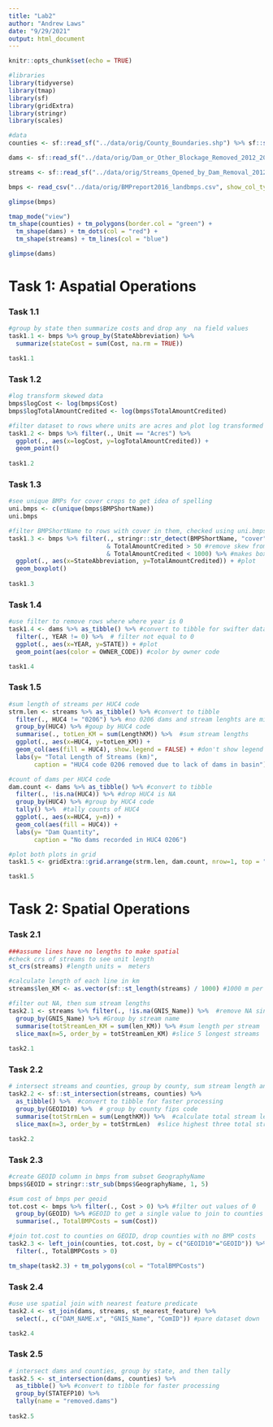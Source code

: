 ```yaml
---
title: "Lab2"
author: "Andrew Laws"
date: "9/29/2021"
output: html_document
---
```


```r
knitr::opts_chunk$set(echo = TRUE)

#libraries
library(tidyverse)
library(tmap)
library(sf)
library(gridExtra)
library(stringr)
library(scales)

#data
counties <- sf::read_sf("../data/orig/County_Boundaries.shp") %>% sf::st_make_valid()

dams <- sf::read_sf("../data/orig/Dam_or_Other_Blockage_Removed_2012_2017.shp") %>% sf::st_make_valid()

streams <- sf::read_sf("../data/orig/Streams_Opened_by_Dam_Removal_2012_2017.shp") %>% sf::st_make_valid()

bmps <- read_csv("../data/orig/BMPreport2016_landbmps.csv", show_col_types = FALSE)
```

```r
glimpse(bmps)

tmap_mode("view")
tm_shape(counties) + tm_polygons(border.col = "green") +
  tm_shape(dams) + tm_dots(col = "red") +
  tm_shape(streams) + tm_lines(col = "blue")

glimpse(dams)
```


# Task 1: Aspatial Operations

### Task 1.1
```r
#group by state then summarize costs and drop any  na field values
task1.1 <- bmps %>% group_by(StateAbbreviation) %>% 
  summarize(stateCost = sum(Cost, na.rm = TRUE))

task1.1
```

### Task 1.2
```r
#log transform skewed data
bmps$logCost <- log(bmps$Cost)
bmps$logTotalAmountCredited <- log(bmps$TotalAmountCredited)

#filter dataset to rows where units are acres and plot log transformed data
task1.2 <- bmps %>% filter(., Unit == "Acres") %>% 
  ggplot(., aes(x=logCost, y=logTotalAmountCredited)) +
  geom_point()
  
task1.2
```

### Task 1.3
```r
#see unique BMPs for cover crops to get idea of spelling
uni.bmps <- c(unique(bmps$BMPShortName))
uni.bmps

#filter BMPShortName to rows with cover in them, checked using uni.bmps
task1.3 <- bmps %>% filter(., stringr::str_detect(BMPShortName, "cover")
                           & TotalAmountCredited > 50 #remove skew from all 0's
                           & TotalAmountCredited < 1000) %>% #makes boxplot more readable
  ggplot(., aes(x=StateAbbreviation, y=TotalAmountCredited)) + #plot
  geom_boxplot()
  
task1.3
```

### Task 1.4

```r
#use filter to remove rows where where year is 0
task1.4 <- dams %>% as_tibble() %>% #convert to tibble for swifter data handling
  filter(., YEAR != 0) %>%  # filter not equal to 0
  ggplot(., aes(x=YEAR, y=STATE)) + #plot
  geom_point(aes(color = OWNER_CODE)) #color by owner code

task1.4
```

### Task 1.5
```r
#sum length of streams per HUC4 code
strm.len <- streams %>% as_tibble() %>% #convert to tibble
  filter(., HUC4 != "0206") %>% #no 0206 dams and stream lenghts are minimal
  group_by(HUC4) %>% #goup by HUC4 code
  summarise(., totLen_KM = sum(LengthKM)) %>%  #sum stream lengths
  ggplot(., aes(x=HUC4, y=totLen_KM)) +
  geom_col(aes(fill = HUC4), show.legend = FALSE) + #don't show legend as legend from dam plot will suffice
  labs(y= "Total Length of Streams (km)",
       caption = "HUC4 code 0206 removed due to lack of dams in basin")

#count of dams per HUC4 code
dam.count <- dams %>% as_tibble() %>% #convert to tibble
  filter(., !is.na(HUC4)) %>% #drop HUC4 is NA
  group_by(HUC4) %>% #group by HUC4 code
  tally() %>%  #tally counts of HUC4
  ggplot(., aes(x=HUC4, y=n)) +
  geom_col(aes(fill = HUC4)) +
  labs(y= "Dam Quantity",
       caption = "No dams recorded in HUC4 0206")

#plot both plots in grid
task1.5 <- gridExtra::grid.arrange(strm.len, dam.count, nrow=1, top = "Correlation between stream length released and number of removed dams")

task1.5
```

# Task 2: Spatial Operations

### Task 2.1
```r
###assume lines have no lengths to make spatial
#check crs of streams to see unit length
st_crs(streams) #length units =  meters

#calculate length of each line in km
streams$len_KM <- as.vector(sf::st_length(streams) / 1000) #1000 m per km

#filter out NA, then sum stream lengths
task2.1 <- streams %>% filter(., !is.na(GNIS_Name)) %>%  #remove NA since we don't know what stream they are from
  group_by(GNIS_Name) %>% #Group by stream name
  summarise(totStreamLen_KM = sum(len_KM)) %>% #sum length per stream
  slice_max(n=5, order_by = totStreamLen_KM) #slice 5 longest streams
  
task2.1
```

### Task 2.2
```r
# intersect streams and counties, group by county, sum stream length and slice
task2.2 <- sf::st_intersection(streams, counties) %>% 
  as_tibble() %>%  #convert to tibble for faster processing
  group_by(GEOID10) %>%  # group by county fips code
  summarise(totStrmLen = sum(LengthKM)) %>%  #calculate total stream length per county
  slice_max(n=3, order_by = totStrmLen)  #slice highest three total stream length

task2.2
```

### Task 2.3
```r
#create GEOID column in bmps from subset GeographyName
bmps$GEOID = stringr::str_sub(bmps$GeographyName, 1, 5)

#sum cost of bmps per geoid
tot.cost <- bmps %>% filter(., Cost > 0) %>% #filter out values of 0
  group_by(GEOID) %>% #GEOID to get a single value to join to counties later
  summarise(., TotalBMPCosts = sum(Cost))

#join tot.cost to counties on GEOID, drop counties with no BMP costs
task2.3 <- left_join(counties, tot.cost, by = c("GEOID10"="GEOID")) %>% 
  filter(., TotalBMPCosts > 0)

tm_shape(task2.3) + tm_polygons(col = "TotalBMPCosts")
```

### Task 2.4    
```r
#use use spatial join with nearest feature predicate
task2.4 <- st_join(dams, streams, st_nearest_feature) %>% 
  select(., c("DAM_NAME.x", "GNIS_Name", "ComID")) #pare dataset down

task2.4
```

### Task 2.5
```r
# intersect dams and counties, group by state, and then tally
task2.5 <- st_intersection(dams, counties) %>% 
  as_tibble() %>% #convert to tibble for faster processing
  group_by(STATEFP10) %>% 
  tally(name = "removed.dams")
  
task2.5
```


